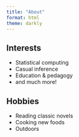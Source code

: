 ```yaml
---
title: "About"
format: html
theme: darkly 
---
```



## Interests
- Statistical computing
- Casual inference
- Education & pedagogy
- and much more!

## Hobbies
- Reading classic novels
- Cooking new foods
- Outdoors